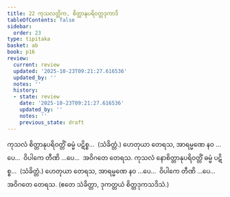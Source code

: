 ```yaml
---
title: 22 ကုသလတ္တိက, စိတ္တာနုပရိဝတ္တဒုကာဒိ
tableOfContents: false
sidebar:
  order: 23
type: tipitaka
basket: ab
book: p16
review:
  current: review
  updated: '2025-10-23T09:21:27.616536'
  updated_by: ''
  notes: ''
  history:
  - state: review
    date: '2025-10-23T09:21:27.616536'
    updated_by: ''
    notes: ''
    previous_state: draft
---
```



<ReviewStatus review={frontmatter.review} showDetails={true} />

<HypothesisAnnotation frontmatter={frontmatter} />

<DynamicBreadcrumb />

<Division number="42" book="p16" e="ch" v="40" p="261">

<Paragraph number="119" book="p16">
ကုသလံ စိတ္တာနုပရိဝတ္တိံ ဓမ္မံ ပဋိစ္စ…  (သံခိတ္တံ.) ဟေတုယာ တေရသ, အာရမ္မဏေ နဝ …ပေ…  ဝိပါကေ တီဏိ …ပေ…  အဝိဂတေ တေရသ.
</Paragraph>

<Paragraph number="120" book="p16">
ကုသလံ နောစိတ္တာနုပရိဝတ္တိံ ဓမ္မံ ပဋိစ္စ…  (သံခိတ္တံ.) ဟေတုယာ တေရသ, အာရမ္မဏေ နဝ …ပေ…  ဝိပါကေ တီဏိ …ပေ…  အဝိဂတေ တေရသ. (ဧတေ သံခိတ္တာ, ဒုကတ္တယံ စိတ္တဒုကသဒိသံ.)
</Paragraph>
</Division>
